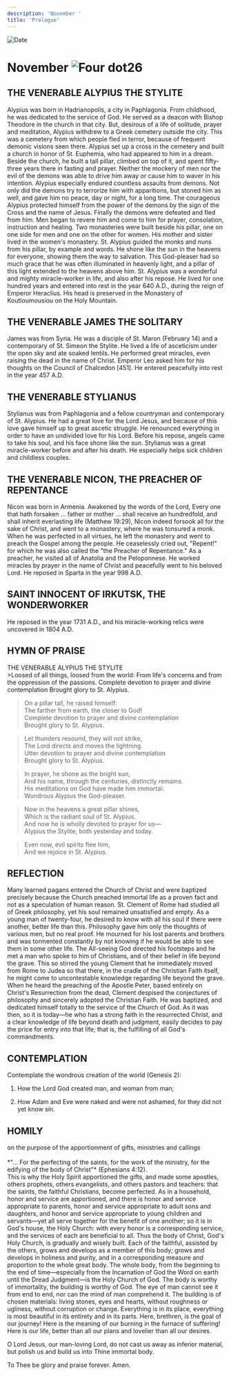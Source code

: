 ```yaml
---
description: 'November '
title: 'Prologue'
---
```


<RunningHead />
<Image src="/title-imprint.png" height={68} width={50} alt="Date" className="title-imprint"/>

# <div id="date">November <Image className="four-dot" src="/four-dot.png" height={15} width={15} alt="Four dot" />26</div>

## THE VENERABLE ALYPIUS THE STYLITE

Alypius was born in Hadrianopolis, a city in Paphlagonia. From childhood, he was dedicated to the service of God. He served as a deacon with Bishop Theodore in the church in that city. But, desirous of a life of solitude, prayer and meditation, Alypius withdrew to a Greek cemetery outside the city. This was a cemetery from which people fled in terror, because of frequent demonic visions seen there. Alypius set up a cross in the cemetery and built a church in honor of St. Euphemia, who had appeared to him in a dream. Beside the church, he built a tall pillar, climbed on top of it, and spent fifty-three years there in fasting and prayer. Neither the mockery of men nor the evil of the demons was able to drive him away or cause him to waver in his intention. Alypius especially endured countless assaults from demons. Not only did the demons try to terrorize him with apparitions, but stoned him as well, and gave him no peace, day or night, for a long time. The courageous Alypius protected himself from the power of the demons by the sign of the Cross and the name of Jesus. Finally the demons were defeated and fled from him. Men began to revere him and come to him for prayer, consolation, instruction and healing. Two monasteries were built beside his pillar, one on one side for men and one on the other for women. His mother and sister lived in the women's monastery. St. Alypius guided the monks and nuns from his pillar, by example and words. He shone like the sun in the heavens for everyone, showing them the way to salvation. This God-pleaser had so much grace that he was often illuminated in heavenly light, and a pillar of this light extended to the heavens above him. St. Alypius was a wonderful and mighty miracle-worker in life, and also after his repose. He lived for one hundred years and entered into rest in the year 640 A.D., during the reign of Emperor Heraclius. His head is preserved in the Monastery of Koutloumousiou on the Holy Mountain.

## THE VENERABLE JAMES THE SOLITARY

James was from Syria. He was a disciple of St. Maron (February 14) and a contemporary of St. Simeon the Stylite. He lived a life of asceticism under the open sky and ate soaked lentils. He performed great miracles, even raising the dead in the name of Christ. Emperor Leo asked him for his thoughts on the Council of Chalcedon [451]. He entered peacefully into rest in the year 457 A.D.

## THE VENERABLE STYLIANUS

Stylianus was from Paphlagonia and a fellow countryman and contemporary of St. Alypius. He had a great love for the Lord Jesus, and because of this love gave himself up to great ascetic struggle. He renounced everything in order to have an undivided love for his Lord. Before his repose, angels came to take his soul, and his face shone like the sun. Stylianus was a great miracle-worker before and after his death. He especially helps sick children and childless couples.

## THE VENERABLE NICON, THE PREACHER OF REPENTANCE

Nicon was born in Armenia. Awakened by the words of the Lord, Every one that hath forsaken … father or mother … shall receive an hundredfold, and shall inherit everlasting life (Matthew 19:29), Nicon indeed forsook all for the sake of Christ, and went to a monastery, where he was tonsured a monk. When he was perfected in all virtues, he left the monastery and went to preach the Gospel among the people. He ceaselessly cried out, "Repent!" for which he was also called the "the Preacher of Repentance." As a preacher, he visited all of Anatolia and the Peloponnese. He worked miracles by prayer in the name of Christ and peacefully went to his beloved Lord. He reposed in Sparta in the year 998 A.D.

## SAINT INNOCENT OF IRKUTSK, THE WONDERWORKER

He reposed in the year 1731 A.D., and his miracle-working relics were uncovered in 1804 A.D.


## HYMN OF PRAISE
<div style={{textAlign:'center', color:'crimson', fontWeight:'bold'}}>
THE VENERABLE ALYPIUS THE STYLITE
</div>
>Loosed of all things, loosed from the world:  
From life's concerns and from the oppression of the passions.  
Complete devotion to prayer and divine contemplation  
Brought glory to St. Alypius.  
  
>On a pillar tall, he raised himself:  
The farther from earth, the closer to God!  
Complete devotion to prayer and divine contemplation  
Brought glory to St. Alypius.  
  
>Let thunders resound, they will not strike,  
The Lord directs and moves the lightning.  
Utter devotion to prayer and divine contemplation  
Brought glory to St. Alypius.  
  
>In prayer, he shone as the bright sun,  
And his name, through the centuries, distinctly remains.  
His meditations on God have made him immortal:  
Wondrous Alypius the God-pleaser.  
  
>Now in the heavens a great pillar shines,  
Which is the radiant soul of St. Alypius.  
And now he is wholly devoted to prayer for us—  
Alypius the Stylite, both yesterday and today.  
  
>Even now, evil spirits flee him,  
And we rejoice in St. Alypius.  


## REFLECTION

Many learned pagans entered the Church of Christ and were baptized precisely because the Church preached immortal life as a proven fact and not as a speculation of human reason. St. Clement of Rome had studied all of Greek philosophy, yet his soul remained unsatisfied and empty. As a young man of twenty-four, he desired to know with all his soul if there were another, better life than this. Philosophy gave him only the thoughts of various men, but no real proof. He mourned for his lost parents and brothers and was tormented constantly by not knowing if he would be able to see them in some other life. The All-seeing God directed his footsteps and he met a man who spoke to him of Christians, and of their belief in life beyond the grave. This so stirred the young Clement that he immediately moved from Rome to Judea so that there, in the cradle of the Christian Faith itself, he might come to uncontestable knowledge regarding life beyond the grave. When he heard the preaching of the Apostle Peter, based entirely on Christ's Resurrection from the dead, Clement despised the conjectures of philosophy and sincerely adopted the Christian Faith. He was baptized, and dedicated himself totally to the service of the Church of God. As it was then, so it is today—he who has a strong faith in the resurrected Christ, and a clear knowledge of life beyond death and judgment, easily decides to pay the price for entry into that life; that is, the fulfilling of all God's commandments.


## CONTEMPLATION

Contemplate the wondrous creation of the world (Genesis 2):

1. How the Lord God created man, and woman from man;

2. How Adam and Eve were naked and were not ashamed, for they did not yet know sin.


## HOMILY
<div style={{textAlign:'center', color:'crimson', fontWeight:'bold'}}>
on the purpose of the apportionment of gifts, ministries and callings
</div>
<br />
<div style={{textAlign:'right'}}>
*"… For the perfecting of the saints, for the work of the ministry, for the edifying of the body of Christ"* (Ephesians 4:12).
</div>
This is why the Holy Spirit apportioned the gifts, and made some apostles, others prophets, others evangelists, and others pastors and teachers: that the saints, the faithful Christians, become perfected. As in a household, honor and service are apportioned, and there is honor and service appropriate to parents, honor and service appropriate to adult sons and daughters, and honor and service appropriate to young children and servants—yet all serve together for the benefit of one another; so it is in God's house, the Holy Church: with every honor is a corresponding service, and the services of each are beneficial to all. Thus the body of Christ, God's Holy Church, is gradually and wisely built. Each of the faithful, assisted by the others, grows and develops as a member of this body; grows and develops in holiness and purity, and in a corresponding measure and proportion to the whole great body. The whole body, from the beginning to the end of time—especially from the Incarnation of God the Word on earth until the Dread Judgment—is the Holy Church of God. The body is worthy of immortality, the building is worthy of God. The eye of man cannot see it from end to end, nor can the mind of man comprehend it. The building is of chosen materials: living stones, eyes and hearts, without roughness or ugliness, without corruption or change. Everything is in its place, everything is most beautiful in its entirety and in its parts. Here, brethren, is the goal of our journey! Here is the meaning of our burning in the furnace of suffering! Here is our life, better than all our plans and lovelier than all our desires.

O Lord Jesus, our man-loving Lord, do not cast us away as inferior material, but polish us and build us into Thine immortal body.

To Thee be glory and praise forever. Amen.
